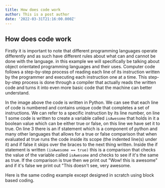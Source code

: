 ```yaml
---
title: How does code work
author: This is a post author
date: '2022-03-31T21:16:00.000Z'
---
```


## How does code work

Firstly it is important to note that different programming languages operate differently and as such have different rules about what can and cannot be done with the language. in this example we will specifically be talking about object orientated programming languages and their uses. Computer code follows a step-by-step process of reading each line of its instruction written by the programmer and executing each instruction one at a time. This step-by-step process is done through a compiler that actually reads the written code and turns it into even more basic code that the machine can better understand.

In the image above the code is written in Python. We can see that each line of code is numbered and contains unique code that completes a set of instructions. We can refer to a specific instruction by its line number, on line 1 some code is written to create a variable called `isAwesome` that holds in it a boolean value which can be either true or false, on this line we have set it to true. On line 3 there is an if statement which is a component of python and many other languages that allows for a true or false comparison that when evaluated at true runs the code inside its scope (the indented line(s) under it) and if false it skips over the braces to the next thing written. Inside the if statement is written `(isAwesome == true)` this is a comparison that checks the value of the variable called `isAwesome` and checks to see if it's the same as true. If the comparison is true then we print out "Wow! this is awesome" and if it's false we print out "This doesn't see, very awesome. &#x20;

Here is the same coding example except designed in scratch using block based coding.



